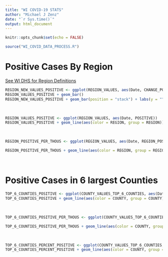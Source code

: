 ```yaml
---
title: "WI COVID-19 STATS"
author: "Michael J Zenz"
date: "`r Sys.time()`"
output: html_document
---
```


```r
knitr::opts_chunk$set(echo = FALSE)
```



```r
source("WI_COVID_DATA_PROCESS.R")
```


# Positive Cases By Region 
[See WI DHS for Region Definitions](https://www.dhs.wisconsin.gov/aboutdhs/regions.htm)


```r


REGION_NEW_VALUES_POSITIVE <- ggplot(REGION_VALUES, aes(Date, CHANGE_POS))
REGION_VALUES_POSITIVE + geom_bar()
REGION_NEW_VALUES_POSITIVE + geom_bar(position = "stack") + labs(y = "", title  = "New Positive Cases")
```


&nbsp;







```r


REGION_VALUES_POSITIVE <- ggplot(REGION_VALUES, aes(Date, POSITIVE))
REGION_VALUES_POSITIVE + geom_line(aes(color = REGION, group = REGION)) + scale_y_log10() + labs(y = "", title  = "Positive Cases (Log Scale)")
```


&nbsp;


```r
REGION_POSITIVE_PER_THOUS <- ggplot(REGION_VALUES, aes(Date, REGION_POSITIVE_PER_THOUS))

REGION_POSITIVE_PER_THOUS + geom_line(aes(color = REGION, group = REGION)) +  labs(y = "", title = "Positive Cases per 1000 People")
```


&nbsp;



# Positive Cases in 6 largest Counties

```r


TOP_6_COUNTIES_POSITIVE <- ggplot(COUNTY_VALUES_TOP_6_COUNTIES, aes(Date, POSITIVE))
TOP_6_COUNTIES_POSITIVE + geom_line(aes(color = COUNTY, group = COUNTY)) + scale_y_log10() + labs(y = "", title  = "Positive Cases (Log Scale)")
```


&nbsp;


```r
TOP_6_COUNTIES_POSITIVE_PER_THOUS <- ggplot(COUNTY_VALUES_TOP_6_COUNTIES, aes(Date, COUNTY_POSITIVE_PER_THOUS))

TOP_6_COUNTIES_POSITIVE_PER_THOUS + geom_line(aes(color = COUNTY, group = COUNTY)) +  labs(y = "", title = "Positive Cases per 1000 People")
```

&nbsp;


```r
TOP_6_COUNTIES_PERCENT_POSITIVE <- ggplot(COUNTY_VALUES_TOP_6_COUNTIES, aes(Date, PERCENT_POS))
TOP_6_COUNTIES_PERCENT_POSITIVE + geom_line(aes(color = COUNTY, group = COUNTY)) + labs(y = "", title = "Prop. Positive Tests") + ylim(0,.25)

```





